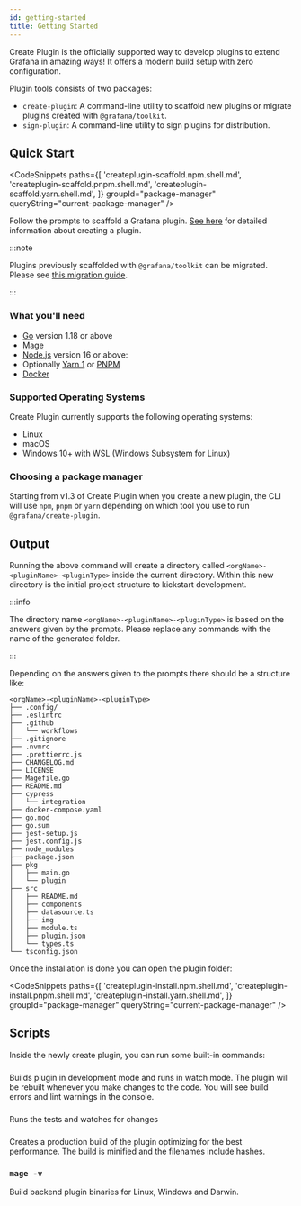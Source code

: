 ```yaml
---
id: getting-started
title: Getting Started
---
```


Create Plugin is the officially supported way to develop plugins to extend Grafana in amazing ways! It offers a modern build setup with zero configuration.

Plugin tools consists of two packages:

- `create-plugin`: A command-line utility to scaffold new plugins or migrate plugins created with `@grafana/toolkit`.
- `sign-plugin`: A command-line utility to sign plugins for distribution.

## Quick Start

<CodeSnippets
  paths={[
    'createplugin-scaffold.npm.shell.md',
    'createplugin-scaffold.pnpm.shell.md',
    'createplugin-scaffold.yarn.shell.md',
  ]}
  groupId="package-manager"
  queryString="current-package-manager"
/>

Follow the prompts to scaffold a Grafana plugin. [See here](./creating-a-plugin.mdx) for detailed information about creating a plugin.

:::note

Plugins previously scaffolded with `@grafana/toolkit` can be migrated. Please see [this migration guide](./migrating-from-toolkit).

:::

### What you'll need

- [Go](https://go.dev/doc/install) version 1.18 or above
- [Mage](https://magefile.org/)
- [Node.js](https://nodejs.org/en/download/) version 16 or above:
- Optionally [Yarn 1](https://classic.yarnpkg.com/lang/en/docs/install) or [PNPM](https://pnpm.io/installation)
- [Docker](https://docs.docker.com/get-docker/)

### Supported Operating Systems
Create Plugin currently supports the following operating systems:

- Linux
- macOS
- Windows 10+ with WSL (Windows Subsystem for Linux)

### Choosing a package manager
Starting from v1.3 of Create Plugin when you create a new plugin, the CLI will use `npm`, `pnpm` or `yarn` depending on which tool you use to run `@grafana/create-plugin`.

## Output

Running the above command will create a directory called `<orgName>-<pluginName>-<pluginType>` inside the current directory. Within this new directory is the initial project structure to kickstart development.

:::info

The directory name `<orgName>-<pluginName>-<pluginType>` is based on the answers given by the prompts. Please replace any commands with the name of the generated folder.

:::

Depending on the answers given to the prompts there should be a structure like:

```
<orgName>-<pluginName>-<pluginType>
├── .config/
├── .eslintrc
├── .github
│   └── workflows
├── .gitignore
├── .nvmrc
├── .prettierrc.js
├── CHANGELOG.md
├── LICENSE
├── Magefile.go
├── README.md
├── cypress
│   └── integration
├── docker-compose.yaml
├── go.mod
├── go.sum
├── jest-setup.js
├── jest.config.js
├── node_modules
├── package.json
├── pkg
│   ├── main.go
│   └── plugin
├── src
│   ├── README.md
│   ├── components
│   ├── datasource.ts
│   ├── img
│   ├── module.ts
│   ├── plugin.json
│   └── types.ts
└── tsconfig.json
```

Once the installation is done you can open the plugin folder:

<CodeSnippets
  paths={[
    'createplugin-install.npm.shell.md',
    'createplugin-install.pnpm.shell.md',
    'createplugin-install.yarn.shell.md',
  ]}
  groupId="package-manager"
  queryString="current-package-manager"
/>

## Scripts

Inside the newly create plugin, you can run some built-in commands:

### <SyncCommand cmd="run dev" />

Builds plugin in development mode and runs in watch mode. The plugin will be rebuilt whenever you make changes to the code. You will see build errors and lint warnings in the console.

### <SyncCommand cmd="run test" />

Runs the tests and watches for changes

### <SyncCommand cmd="run build" />

Creates a production build of the plugin optimizing for the best performance. The build is minified and the filenames include hashes.

<h3><code>mage -v</code></h3>

Build backend plugin binaries for Linux, Windows and Darwin.
